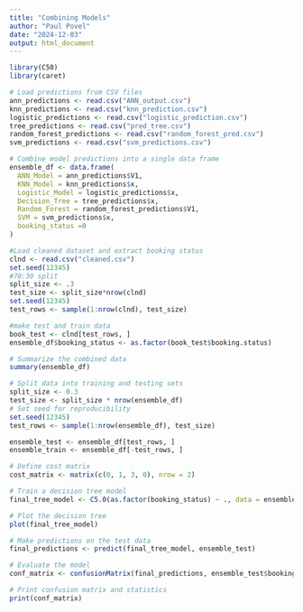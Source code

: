 ---
title: "Combining Models"
author: "Paul Povel"
date: "2024-12-03"
output: html_document
---
```{r}
library(C50)
library(caret)
```
```{r}
# Load predictions from CSV files
ann_predictions <- read.csv("ANN_output.csv")
knn_predictions <- read.csv("knn_prediction.csv")
logistic_predictions <- read.csv("logistic_prediction.csv")
tree_predictions <- read.csv("pred_tree.csv")
random_forest_predictions <- read.csv("random_forest_pred.csv")
svm_predictions <- read.csv("svm_predictions.csv")

```
```{r}
# Combine model predictions into a single data frame
ensemble_df <- data.frame(
  ANN_Model = ann_predictions$V1,
  KNN_Model = knn_predictions$x,
  Logistic_Model = logistic_predictions$x,
  Decision_Tree = tree_predictions$x,
  Random_Forest = random_forest_predictions$V1,
  SVM = svm_predictions$x,
  booking_status =0
)

#Load cleaned dataset and extract booking status
clnd <- read.csv("cleaned.csv")
set.seed(12345)
#70:30 split
split_size <- .3
test_size <- split_size*nrow(clnd)
set.seed(12345)
test_rows <- sample(1:nrow(clnd), test_size)

#make test and train data
book_test <- clnd[test_rows, ]
ensemble_df$booking_status <- as.factor(book_test$booking.status)

# Summarize the combined data
summary(ensemble_df)

```
```{r}



# Split data into training and testing sets
split_size <- 0.3
test_size <- split_size * nrow(ensemble_df)
# Set seed for reproducibility
set.seed(12345)
test_rows <- sample(1:nrow(ensemble_df), test_size)

ensemble_test <- ensemble_df[test_rows, ]
ensemble_train <- ensemble_df[-test_rows, ]

```
```{r}
# Define cost matrix
cost_matrix <- matrix(c(0, 1, 3, 0), nrow = 2)

# Train a decision tree model
final_tree_model <- C5.0(as.factor(booking_status) ~ ., data = ensemble_train)

# Plot the decision tree
plot(final_tree_model)

```
```{r}
# Make predictions on the test data
final_predictions <- predict(final_tree_model, ensemble_test)

# Evaluate the model
conf_matrix <- confusionMatrix(final_predictions, ensemble_test$booking_status, positive = "1")

# Print confusion matrix and statistics
print(conf_matrix)

```






